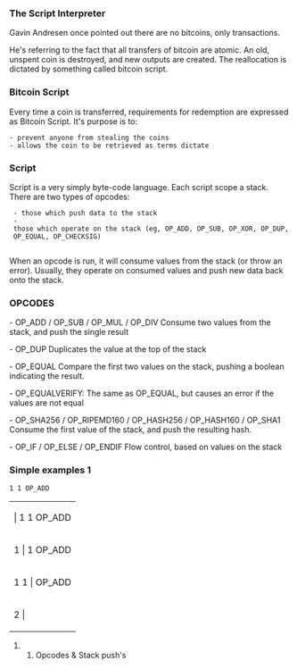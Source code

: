 ===The Script Interpreter===

Gavin Andresen once pointed out there are no bitcoins, only transactions.

He's referring to the fact that all transfers of bitcoin are atomic.
An old, unspent coin is destroyed, and new outputs are created.
The reallocation is dictated by something called bitcoin script.


===Bitcoin Script===

Every time a coin is transferred, requirements for redemption are 
expressed as Bitcoin Script. It's purpose is to:

 - prevent anyone from stealing the coins
 - allows the coin to be retrieved as terms dictate


===Script===

Script is a very simply byte-code language. Each script scope a stack. There are two types of opcodes:

  - those which push data to the stack
  - those which operate on the stack (eg, OP_ADD, OP_SUB, OP_XOR, OP_DUP, OP_EQUAL, OP_CHECKSIG)
    
When an opcode is run, it will consume values from the stack (or throw an error).
Usually, they operate on consumed values and push new data back onto the stack.

===OPCODES===

- OP_ADD / OP_SUB / OP_MUL / OP_DIV
Consume two values from the stack, and push the single result
  
- OP_DUP
Duplicates the value at the top of the stack
   
- OP_EQUAL
Compare the first two values on the stack, pushing a boolean indicating the result.
 
- OP_EQUALVERIFY: 
The same as OP_EQUAL, but causes an error if the values are not equal
 
- OP_SHA256 / OP_RIPEMD160 / OP_HASH256 / OP_HASH160 / OP_SHA1
Consume the first value of the stack, and push the resulting hash.
 
- OP_IF / OP_ELSE / OP_ENDIF
Flow control, based on values on the stack
  
===Simple examples 1===
 1 1 OP_ADD  


{|
|  | 1 1 OP_ADD
|-
| 1 | 1 OP_ADD
|-
| 1 1 | OP_ADD
|-
| 2 |
|}

### Opcodes & Stack push's

